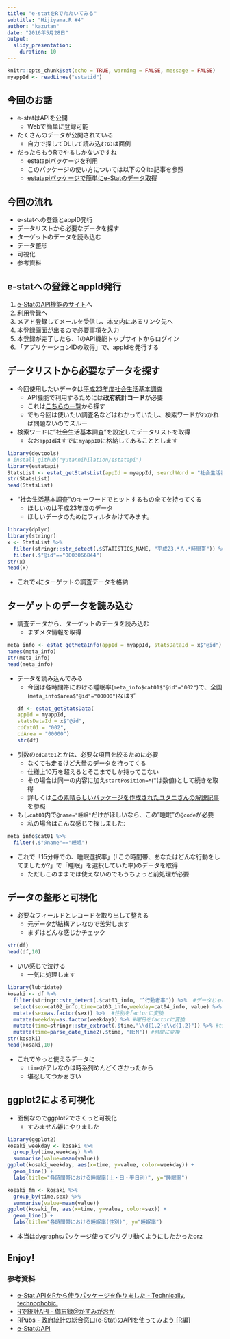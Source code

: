```yaml
---
title: "e-statをRでたたいてみる"
subtitle: "Hijiyama.R #4"
author: "kazutan"
date: "2016年5月28日"
output:
  slidy_presentation:
    duration: 10
---
```


```r
knitr::opts_chunk$set(echo = TRUE, warning = FALSE, message = FALSE)
myappId <- readLines("estatid")
```

## 今回のお話

- e-statはAPIを公開
    - Webで簡単に登録可能
- たくさんのデータが公開されている
    - 自力で探してDLして読み込むのは面倒
- だったらもうRでやるしかないですね
    - estatapiパッケージを利用
    - このパッケージの使い方については以下のQiita記事を参照
    - [estatapiパッケージで簡単にe-Statのデータ取得](http://qiita.com/kazutan/items/9c0b2dd0f055fde45cda)

## 今回の流れ

- e-statへの登録とappID発行
- データリストから必要なデータを探す
- ターゲットのデータを読み込む
- データ整形
- 可視化
- 参考資料

## e-statへの登録とappId発行

1. [e-StatのAPI機能のサイト](http://www.e-stat.go.jp/api/)へ
2. 利用登録へ
3. メアド登録してメールを受信し、本文内にあるリンク先へ
4. 本登録画面が出るので必要事項を入力
5. 本登録が完了したら、1のAPI機能トップサイトからログイン
6. 「アプリケーションIDの取得」で、appIdを発行する

## データリストから必要なデータを探す

- 今回使用したいデータは[平成23年度社会生活基本調査](http://www.stat.go.jp/data/shakai/2011/)
    - API機能で利用するためには**政府統計コード**が必要
    - これは[こちらの一覧](http://www.e-stat.go.jp/api/api-data/)から探す
    - でも今回は使いたい調査名などはわかっていたし、検索ワードがわかれば問題ないのでスルー
- 検索ワードに"社会生活基本調査"を設定してデータリストを取得
    - なお`appId`はすでに`myappID`に格納してあることとします

```r
library(devtools)
# install_github("yutannihilation/estatapi")
library(estatapi)
StatsList <- estat_getStatsList(appId = myappId, searchWord = "社会生活基本調査")
str(StatsList)
head(StatsList)
```

- "社会生活基本調査"のキーワードでヒットするもの全てを持ってくる
    - ほしいのは平成23年度のデータ
    - ほしいデータのためにフィルタかけてみます。

```r
library(dplyr)
library(stringr)
x <- StatsList %>% 
  filter(stringr::str_detect(.$STATISTICS_NAME, "平成23.*Ａ.*時間帯")) %>% 
  filter(.$"@id"=="0003066844")
str(x)
head(x)
```

- これで`x`にターゲットの調査データを格納

## ターゲットのデータを読み込む

- 調査データから、ターゲットのデータを読み込む
    - まずメタ情報を取得

```r
meta_info <- estat_getMetaInfo(appId = myappId, statsDataId = x$"@id")
names(meta_info)
str(meta_info)
head(meta_info)
```

- データを読み込んでみる
    - 今回は各時間帯における睡眠率(`meta_info$cat01$"@id"="002"`)で、全国(`meta_info$area$"@id"="00000"`)なはず
```r
df <- estat_getStatsData(
  appId = myappId,
  statsDataId = x$"@id",
  cdCat01 = "002",
  cdArea = "00000")
str(df)
```

- 引数の`cdCat01`とかは、必要な項目を絞るために必要
    - なくても走るけど大量のデータを持ってくる
    - 仕様上10万を超えるとそこまでしか持ってこない
    - その場合は同一の内容に加え`startPosition=*`(*は数値)として続きを取得
    - 詳しくは[この素晴らしいパッケージを作成されたユタニさんの解説記事](http://notchained.hatenablog.com/entry/2015/11/01/084909)を参照

- もし`cat01`内で`@name="睡眠"`だけがほしいなら、この"睡眠"の`@code`が必要
    - 私の場合はこんな感じで探しました:

```r
meta_info$cat01 %>% 
  filter(.$"@name"=="睡眠")
```

- これで「15分毎での、睡眠選択率」(「この時間帯、あなたはどんな行動をしてましたか?」で「睡眠」を選択していた率)のデータを取得
    - ただしこのままでは使えないのでもうちょっと前処理が必要

## データの整形と可視化

- 必要なフィールドとレコードを取り出して整える
    - 元データが結構アレなので苦労します
    - まずはどんな感じかチェック

```r
str(df)
head(df,10)
```

- いい感じで泣ける
    - 一気に処理します

```r
library(lubridate)
kosaki <- df %>% 
  filter(stringr::str_detect(.$cat03_info, "^行動者率")) %>%  #データじゃない部分を削除
  select(sex=cat02_info,time=cat03_info,weekday=cat04_info, value) %>% #変数選択
  mutate(sex=as.factor(sex)) %>%  #性別をfactorに変換
  mutate(weekday=as.factor(weekday)) %>% #曜日をfactorに変換
  mutate(time=stringr::str_extract(.$time,"\\d{1,2}:\\d{1,2}")) %>% #timeの最初の時刻だけ切り出す
  mutate(time=parse_date_time2(.$time, "H:M")) #時間に変換
str(kosaki)
head(kosaki,10)
```

- これでやっと使えるデータに
    - `time`がアレなのは時系列めんどくさかったから
    - 堪忍してつかぁさい

## ggplot2による可視化

- 面倒なのでggplot2でさくっと可視化
    - すみません雑にやりました

```r
library(ggplot2)
kosaki_weekday <- kosaki %>% 
  group_by(time,weekday) %>% 
  summarise(value=mean(value))
ggplot(kosaki_weekday, aes(x=time, y=value, color=weekday)) +
  geom_line() +
  labs(title="各時間帯における睡眠率(土・日・平日別)", y="睡眠率")

kosaki_fm <- kosaki %>% 
  group_by(time,sex) %>% 
  summarise(value=mean(value))
ggplot(kosaki_fm, aes(x=time, y=value, color=sex)) + 
  geom_line() +
  labs(title="各時間帯における睡眠率(性別)", y="睡眠率")
```

- 本当はdygraphsパッケージ使ってグリグリ動くようにしたかったorz


## Enjoy!

### 参考資料

- [e-Stat APIをRから使うパッケージを作りました - Technically, technophobic.](http://notchained.hatenablog.com/entry/2015/11/01/084909)
- [Rで統計API - 備忘録＠かすみがおか](http://nonki1974.hateblo.jp/entry/2013/06/14/221243)
- [RPubs - 政府統計の総合窓口(e-Stat)のAPIを使ってみよう [R編]](http://rpubs.com/R_Linux/estat?utm_source=twitterfeed&utm_medium=twitter)
- [e-StatのAPI](https://oku.edu.mie-u.ac.jp/~okumura/stat/estat.html)